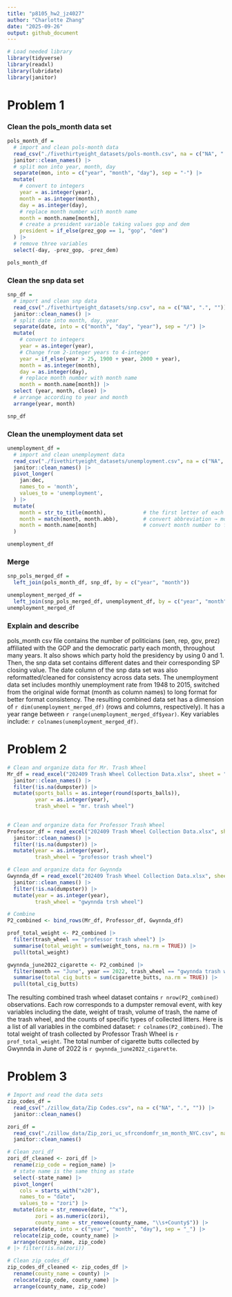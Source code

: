 ```yaml
---
title: "p8105_hw2_jz4027"
author: "Charlotte Zhang"
date: "2025-09-26"
output: github_document
---
```

```r
# Load needed library
library(tidyverse)
library(readxl)
library(lubridate)
library(janitor)
```

# Problem 1
### Clean the pols_month data set 
```r
pols_month_df = 
  # import and clean pols-month data
  read_csv("./fivethirtyeight_datasets/pols-month.csv", na = c("NA", ".", "")) |>
  janitor::clean_names() |>
  # split mon into year, month, day
  separate(mon, into = c("year", "month", "day"), sep = "-") |>
  mutate(
    # convert to integers
    year = as.integer(year),
    month = as.integer(month),
    day = as.integer(day),
    # replace month number with month name
    month = month.name[month],
    # create a president variable taking values gop and dem
    president = if_else(prez_gop == 1, "gop", "dem")
  ) |>
  # remove three variables
  select(-day, -prez_gop, -prez_dem)

pols_month_df
```

### Clean the snp data set
```r
snp_df = 
  # import and clean snp data
  read_csv("./fivethirtyeight_datasets/snp.csv", na = c("NA", ".", "")) |>
  janitor::clean_names() |>
  # split date into month, day, year
  separate(date, into = c("month", "day", "year"), sep = "/") |>
  mutate(
    # convert to integers
    year = as.integer(year),
    # Change from 2-integer years to 4-integer
    year = if_else(year > 25, 1900 + year, 2000 + year),
    month = as.integer(month),
    day = as.integer(day),
    # replace month number with month name
    month = month.name[month]) |>
  select (year, month, close) |>
  # arrange according to year and month
  arrange(year, month)

snp_df
```

### Clean the unemployment data set
```r
unemployment_df = 
  # import and clean unemployment data
  read_csv("./fivethirtyeight_datasets/unemployment.csv", na = c("NA", ".", "")) |>
  janitor::clean_names() |>
  pivot_longer(
    jan:dec,
    names_to = 'month',
    values_to = 'unemployment',
  ) |>
  mutate(
    month = str_to_title(month),            # the first letter of each month is capitalized
    month = match(month, month.abb),        # convert abbreviation → month number
    month = month.name[month]               # convert month number to full month name for format consistency 
  )

unemployment_df
```

### Merge
```r
snp_pols_merged_df = 
  left_join(pols_month_df, snp_df, by = c("year", "month"))

unemployment_merged_df =
  left_join(snp_pols_merged_df, unemployment_df, by = c("year", "month"))
unemployment_merged_df
```

### Explain and describe
pols_month csv file contains the number of politicians (sen, rep, gov, prez) affiliated with the GOP and the democratic party each month, throughout many years. It also shows which party hold the presidency by using 0 and 1. Then, the snp data set contains different dates and their corresponding SP closing value. The date column of the snp data set was also reformatted/cleaned for consistency across data sets. The unemployment data set includes monthly unemployment rate from 1948 to 2015, switched from the original wide format (month as column names) to long format for better format consistency. The resulting combined data set has a dimension of `r dim(unemployment_merged_df)` (rows and columns, respectively). It has a year range between `r range(unemployment_merged_df$year)`. Key variables include: `r colnames(unemployment_merged_df)`.

# Problem 2
```r
# Clean and organize data for Mr. Trash Wheel
Mr_df = read_excel("202409 Trash Wheel Collection Data.xlsx", sheet = "Mr. Trash Wheel", range = "A2:N653" ) |>
  janitor::clean_names() |>
  filter(!is.na(dumpster)) |>
  mutate(sports_balls = as.integer(round(sports_balls)),
         year = as.integer(year),
         trash_wheel = "mr. trash wheel") 
  
```

```r
# Clean and organize data for Professor Trash Wheel
Professor_df = read_excel("202409 Trash Wheel Collection Data.xlsx", sheet = "Professor Trash Wheel") |>
  janitor::clean_names() |>
  filter(!is.na(dumpster)) |>
  mutate(year = as.integer(year),
         trash_wheel = "professor trash wheel")
```

```r
# Clean and organize data for Gwynnda
Gwynnda_df = read_excel("202409 Trash Wheel Collection Data.xlsx", sheet = "Gwynnda Trash Wheel") |>
  janitor::clean_names() |>
  filter(!is.na(dumpster)) |>
  mutate(year = as.integer(year),
         trash_wheel = "gwynnda trsh wheel")
```

```r
# Combine
P2_combined <- bind_rows(Mr_df, Professor_df, Gwynnda_df)
```

```r
prof_total_weight <- P2_combined |>
  filter(trash_wheel == "professor trash wheel") |>
  summarise(total_weight = sum(weight_tons, na.rm = TRUE)) |>
  pull(total_weight)

gwynnda_june2022_cigarette <- P2_combined |>
  filter(month == "June", year == 2022, trash_wheel == "gwynnda trash wheel") |>
  summarise(total_cig_butts = sum(cigarette_butts, na.rm = TRUE)) |>
  pull(total_cig_butts)
```

The resulting combined trash wheel dataset contains `r nrow(P2_combined)` observations. Each row corresponds to a dumpster removal event, with key variables including the date, weight of trash, volume of trash, the name of the trash wheel, and the counts of specific types of collected litters. Here is a list of all variables in the combined dataset: `r colnames(P2_combined)`. The total weight of trash collected by Professor Trash Wheel is `r prof_total_weight`. The total number of cigarette butts collected by Gwynnda in June of 2022 is `r gwynnda_june2022_cigarette`. 


# Problem 3
```r
# Import and read the data sets
zip_codes_df = 
  read_csv("./zillow_data/Zip Codes.csv", na = c("NA", ".", "")) |>
  janitor::clean_names()

zori_df = 
  read_csv("./zillow_data/Zip_zori_uc_sfrcondomfr_sm_month_NYC.csv", na = c("NA", ".", "")) |>
  janitor::clean_names()
```

```r
# Clean zori_df
zori_df_cleaned <- zori_df |>
  rename(zip_code = region_name) |>
  # state name is the same thing as state
  select(-state_name) |>
  pivot_longer(
    cols = starts_with("x20"),  
    names_to = "date",
    values_to = "zori") |>
  mutate(date = str_remove(date, "^x"),
         zori = as.numeric(zori),
         county_name = str_remove(county_name, "\\s+County$")) |>
  separate(date, into = c("year", "month", "day"), sep = "_") |>
  relocate(zip_code, county_name) |>
  arrange(county_name, zip_code)
# |> filter(!is.na(zori))
```

```r
# Clean zip_codes_df
zip_codes_df_cleaned <- zip_codes_df |>
  rename(county_name = county) |>
  relocate(zip_code, county_name) |>  
  arrange(county_name, zip_code)
```







